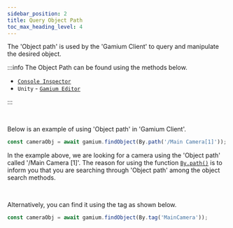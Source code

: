 ```yaml
---
sidebar_position: 2
title: Query Object Path
toc_max_heading_level: 4
---
```



The 'Object path' is used by the 'Gamium Client' to query and manipulate the desired object.

:::info
The Object Path can be found using the methods below.

- [`Console Inspector`](https://docs.dogutech.io/host-and-device/device/streaming-and-remote-control/game-ui-inspector)
- `Unity` - [`Gamium Editor`](/docs/engine/unity/query-objects)

:::

<br />

Below is an example of using 'Object path' in 'Gamium Client'.

<Tabs groupId="language" defaultValue="ts">
<TabItem value="ts" label="TypeScript" default>

```ts
const cameraObj = await gamium.findObject(By.path('/Main Camera[1]'));
```

</TabItem>
</Tabs>

In the example above, we are looking for a camera using the 'Object path' called '/Main Camera [1]'. The reason for using the function [`By.path()`](api/client/typescript/classes/by) is to inform you that you are searching through 'Object path' among the object search methods.

<br />

Alternatively, you can find it using the tag as shown below.

<Tabs groupId="language" defaultValue="ts">
<TabItem value="ts" label="TypeScript" default>

```ts
const cameraObj = await gamium.findObject(By.tag('MainCamera'));
```

</TabItem>
</Tabs>
